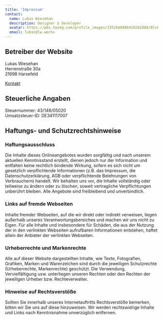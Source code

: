 ```yaml
---
title: 'Impressum'
contact:
  name: Lukas Wiesehan
  description: Designer & Developer
  avatar: https://pbs.twimg.com/profile_images/1552660486428282880/BlvLtgJe_400x400.jpg
  email: lukas@lw.works
---
```


## Betreiber der Website

Lukas Wiesehan  
Herrenstraße 30a  
21698 Harsefeld

[Kontakt](/kontakt)

## Steuerliche Angaben

Steuernummer: 43/148/05020  
Umsatzsteuer-ID: DE341117007

## Haftungs- und Schutzrechtshinweise

### Haftungsausschluss

Die Inhalte dieses Onlineangebotes wurden sorgfältig und nach unserem aktuellen Kenntnisstand erstellt, dienen jedoch nur der Information und entfalten keine rechtlich bindende Wirkung, sofern es sich nicht um gesetzlich verpflichtende Informationen (z.B. das Impressum, die Datenschutzerklärung, AGB oder verpflichtende Belehrungen von Verbrauchern) handelt. Wir behalten uns vor, die Inhalte vollständig oder teilweise zu ändern oder zu löschen, soweit vertragliche Verpflichtungen unberührt bleiben. Alle Angebote sind freibleibend und unverbindlich.

### Links auf fremde Webseiten

Inhalte fremder Webseiten, auf die wir direkt oder indirekt verweisen, liegen außerhalb unseres Verantwortungsbereiches und machen wir uns nicht zu Eigen. Für alle Inhalte und insbesondere für Schäden, die aus der Nutzung der in den verlinkten Webseiten aufrufbaren Informationen entstehen, haftet allein der Anbieter der verlinkten Webseiten.

### Urheberrechte und Markenrechte

Alle auf dieser Website dargestellten Inhalte, wie Texte, Fotografien, Grafiken, Marken und Warenzeichen sind durch die jeweiligen Schutzrechte (Urheberrechte, Markenrechte) geschützt. Die Verwendung, Vervielfältigung usw. unterliegen unseren Rechten oder den Rechten der jeweiligen Urheber bzw. Rechteverwalter.

### Hinweise auf Rechtsverstöße

Sollten Sie innerhalb unseres Internetauftritts Rechtsverstöße bemerken, bitten wir Sie uns auf diese hinzuweisen. Wir werden rechtswidrige Inhalte und Links nach Kenntnisnahme unverzüglich entfernen.
